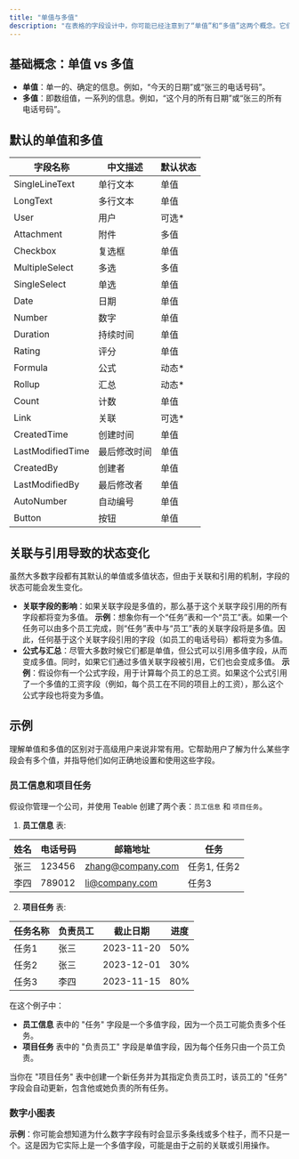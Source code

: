 ```yaml
---
title: "单值与多值"
description: "在表格的字段设计中，你可能已经注意到了“单值”和“多值”这两个概念。它们描述的是字段中的单元格是否存储单一值还是一系列的值（数组）。 每种字段都分为单值和多值的两种状态，理解这两个概念在进阶使用时非常有用。"
---
```


## 基础概念：单值 vs 多值

* **单值**：单一的、确定的信息。例如，“今天的日期”或“张三的电话号码”。
* **多值**：即数组值，一系列的信息。例如，“这个月的所有日期”或“张三的所有电话号码”。

## 默认的单值和多值

| 字段名称             | 中文描述   | 默认状态 |
| ---------------- | ------ | ---- |
| SingleLineText   | 单行文本   | 单值   |
| LongText         | 多行文本   | 单值   |
| User             | 用户     | 可选\* |
| Attachment       | 附件     | 多值   |
| Checkbox         | 复选框    | 单值   |
| MultipleSelect   | 多选     | 多值   |
| SingleSelect     | 单选     | 单值   |
| Date             | 日期     | 单值   |
| Number           | 数字     | 单值   |
| Duration         | 持续时间   | 单值   |
| Rating           | 评分     | 单值   |
| Formula          | 公式     | 动态\* |
| Rollup           | 汇总     | 动态\* |
| Count            | 计数     | 单值   |
| Link             | 关联     | 可选\* |
| CreatedTime      | 创建时间   | 单值   |
| LastModifiedTime | 最后修改时间 | 单值   |
| CreatedBy        | 创建者    | 单值   |
| LastModifiedBy   | 最后修改者  | 单值   |
| AutoNumber       | 自动编号   | 单值   |
| Button           | 按钮     | 单值   |

## 关联与引用导致的状态变化

虽然大多数字段都有其默认的单值或多值状态，但由于关联和引用的机制，字段的状态可能会发生变化。

*   **关联字段的影响**：如果关联字段是多值的，那么基于这个关联字段引用的所有字段都将变为多值。
    **示例**：想象你有一个“任务”表和一个“员工”表。如果一个任务可以由多个员工完成，则“任务”表中与“员工”表的关联字段将是多值。因此，任何基于这个关联字段引用的字段（如员工的电话号码）都将变为多值。
*   **公式与汇总**：尽管大多数时候它们都是单值，但公式可以引用多值字段，从而变成多值。同时，如果它们通过多值关联字段被引用，它们也会变成多值。
    **示例**：假设你有一个公式字段，用于计算每个员工的总工资。如果这个公式引用了一个多值的工资字段（例如，每个员工在不同的项目上的工资），那么这个公式字段也将变为多值。

## 示例

理解单值和多值的区别对于高级用户来说非常有用。它帮助用户了解为什么某些字段会有多个值，并指导他们如何正确地设置和使用这些字段。

### 员工信息和项目任务

假设你管理一个公司，并使用 Teable 创建了两个表：`员工信息` 和 `项目任务`。

1. **员工信息** 表:

| 姓名 | 电话号码   | 邮箱地址              | 任务       |
| -- | ------ | ----------------- | -------- |
| 张三 | 123456 | zhang@company.com | 任务1, 任务2 |
| 李四 | 789012 | li@company.com    | 任务3      |

2. **项目任务** 表:

| 任务名称 | 负责员工 | 截止日期       | 进度  |
| ---- | ---- | ---------- | --- |
| 任务1  | 张三   | 2023-11-20 | 50% |
| 任务2  | 张三   | 2023-12-01 | 30% |
| 任务3  | 李四   | 2023-11-15 | 80% |

在这个例子中：

* **员工信息** 表中的 "任务" 字段是一个多值字段，因为一个员工可能负责多个任务。
* **项目任务** 表中的 "负责员工" 字段是单值字段，因为每个任务只由一个员工负责。

当你在 "项目任务" 表中创建一个新任务并为其指定负责员工时，该员工的 "任务" 字段会自动更新，包含他或她负责的所有任务。

### 数字小图表

**示例**：你可能会想知道为什么数字字段有时会显示多条线或多个柱子，而不只是一个。这是因为它实际上是一个多值字段，可能是由于之前的关联或引用操作。
